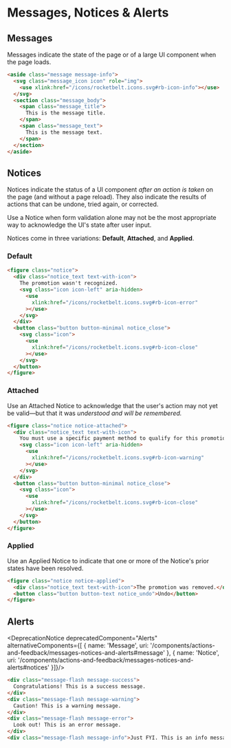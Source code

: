 
# Messages, Notices & Alerts

## Messages
Messages indicate the state of the page or of a large UI component when the
page loads.
```html
<aside class="message message-info">
  <svg class="message_icon icon" role="img">
    <use xlink:href="/icons/rocketbelt.icons.svg#rb-icon-info"></use>
  </svg>
  <section class="message_body">
    <span class="message_title">
      This is the message title.
    </span>
    <span class="message_text">
      This is the message text.
    </span>
  </section>
</aside>
```

## Notices
Notices indicate the status of a UI component *after an action is taken* on
the page (and without a page reload). They also indicate the results of actions
that can be undone, tried again, or corrected.

Use a Notice when form validation alone may not be the most appropriate way to
acknowledge the UI's state after user input.

Notices come in three variations:
**Default**, **Attached**, and **Applied**.

### Default
```html
<figure class="notice">
  <div class="notice_text text-with-icon">
    The promotion wasn't recognized.
    <svg class="icon icon-left" aria-hidden>
      <use
        xlink:href="/icons/rocketbelt.icons.svg#rb-icon-error"
      ></use>
    </svg>
  </div>
  <button class="button button-minimal notice_close">
    <svg class="icon">
      <use
        xlink:href="/icons/rocketbelt.icons.svg#rb-icon-close"
      ></use>
    </svg>
  </button>
</figure>
```
### Attached
Use an Attached Notice to acknowledge that the user's action may not yet be
valid—but that it was *understood and will be remembered.*
```html
<figure class="notice notice-attached">
  <div class="notice_text text-with-icon">
    You must use a specific payment method to qualify for this promotion.
    <svg class="icon icon-left" aria-hidden>
      <use
        xlink:href="/icons/rocketbelt.icons.svg#rb-icon-warning"
      ></use>
    </svg>
  </div>
  <button class="button button-minimal notice_close">
    <svg class="icon">
      <use
        xlink:href="/icons/rocketbelt.icons.svg#rb-icon-close"
      ></use>
    </svg>
  </button>
</figure>
```

### Applied
Use an Applied Notice to indicate that one or more of the Notice's prior states
have been resolved.
```html
<figure class="notice notice-applied">
  <div class="notice_text text-with-icon">The promotion was removed.</div>
  <button class="button button-text notice_undo">Undo</button>
</figure>
```

## Alerts
<DeprecationNotice deprecatedComponent="Alerts" alternativeComponents={[
  { name: 'Message', uri: '/components/actions-and-feedback/messages-notices-and-alerts#message' },
  { name: 'Notice', uri: '/components/actions-and-feedback/messages-notices-and-alerts#notices' }]}/>

```html
<div class="message-flash message-success">
  Congratulations! This is a success message.
</div>
<div class="message-flash message-warning">
  Caution! This is a warning message.
</div>
<div class="message-flash message-error">
  Look out! This is an error message.
</div>
<div class="message-flash message-info">Just FYI. This is an info message.</div>
```
